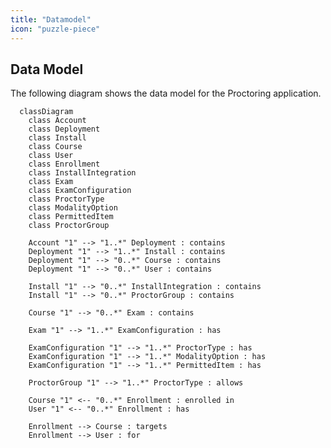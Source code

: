 ```yaml
---
title: "Datamodel"
icon: "puzzle-piece"
---
```


## Data Model

The following diagram shows the data model for the Proctoring application.

```mermaid
  classDiagram
    class Account
    class Deployment
    class Install
    class Course
    class User
    class Enrollment
    class InstallIntegration
    class Exam
    class ExamConfiguration
    class ProctorType
    class ModalityOption
    class PermittedItem
    class ProctorGroup

    Account "1" --> "1..*" Deployment : contains
    Deployment "1" --> "1..*" Install : contains
    Deployment "1" --> "0..*" Course : contains
    Deployment "1" --> "0..*" User : contains

    Install "1" --> "0..*" InstallIntegration : contains
    Install "1" --> "0..*" ProctorGroup : contains

    Course "1" --> "0..*" Exam : contains

    Exam "1" --> "1..*" ExamConfiguration : has

    ExamConfiguration "1" --> "1..*" ProctorType : has
    ExamConfiguration "1" --> "1..*" ModalityOption : has
    ExamConfiguration "1" --> "1..*" PermittedItem : has

    ProctorGroup "1" --> "1..*" ProctorType : allows

    Course "1" <-- "0..*" Enrollment : enrolled in
    User "1" <-- "0..*" Enrollment : has

    Enrollment --> Course : targets
    Enrollment --> User : for

```